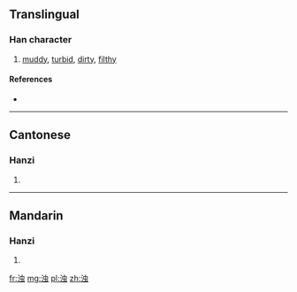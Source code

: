 {{also|濁}}
==Translingual==

===Han character===
{{Han char|rn=85|rad=水|as=06|sn=9|four=|canj=水中一戈 (ELMI)}}

# [[muddy]], [[turbid]], [[dirty]], [[filthy]]

====References====
* {{Han ref|kx=0623.171|hdz=31607.010|uh=6D4A|ud=27978}}

----

==Cantonese==

===Hanzi===
{{yue-hanzi|jyut=zuk6|y=juk6|tra=濁}}

# {{defn|lang=yue|sort=水06}}

----

==Mandarin==

===Hanzi===
{{cmn-hanzi|tra=濁|pin=[[zhuó]] ([[zhuo2]])|wg=cho<sup>2</sup>}}

# {{defn|lang=cmn|sort=水06}}

[[fr:浊]]
[[mg:浊]]
[[pl:浊]]
[[zh:浊]]